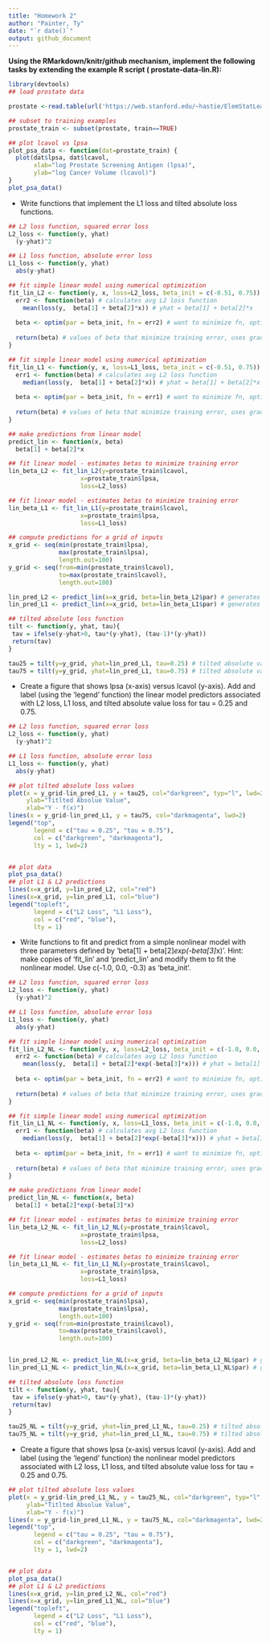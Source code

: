 ```yaml
---
title: "Homework 2"
author: "Painter, Ty"
date: "`r date()`"
output: github_document
---
```


**Using the RMarkdown/knitr/github mechanism, implement the following tasks by extending the example R script ( prostate-data-lin.R):** 

```r
library(devtools)
## load prostate data

prostate <-read.table(url('https://web.stanford.edu/~hastie/ElemStatLearn/datasets/prostate.data'))

## subset to training examples
prostate_train <- subset(prostate, train==TRUE)

## plot lcavol vs lpsa
plot_psa_data <- function(dat=prostate_train) {
  plot(dat$lpsa, dat$lcavol,
       xlab="log Prostate Screening Antigen (lpsa)",
       ylab="log Cancer Volume (lcavol)")
}
plot_psa_data()
```

- Write functions that implement the L1 loss and tilted absolute loss functions.

```r
## L2 loss function, squared error loss
L2_loss <- function(y, yhat)
  (y-yhat)^2

## L1 loss function, absolute error loss
L1_loss <- function(y, yhat)
  abs(y-yhat)

## fit simple linear model using numerical optimization
fit_lin_L2 <- function(y, x, loss=L2_loss, beta_init = c(-0.51, 0.75)) { # estimates beta1 and beta2; beta minimizes residual squares
  err2 <- function(beta) # calculates avg L2 loss function
    mean(loss(y,  beta[1] + beta[2]*x)) # yhat = beta[1] + beta[2]*x
  
  beta <- optim(par = beta_init, fn = err2) # want to minimize fn, optimize between (-0.51, 0.75), err is initial value 
  
  return(beta) # values of beta that minimize training error, uses gradient method
}

## fit simple linear model using numerical optimization
fit_lin_L1 <- function(y, x, loss=L1_loss, beta_init = c(-0.51, 0.75)) { # estimates beta1 and beta2; beta minimizes residual squares
  err1 <- function(beta) # calculates avg L2 loss function
    median(loss(y,  beta[1] + beta[2]*x)) # yhat = beta[1] + beta[2]*x
  
  beta <- optim(par = beta_init, fn = err1) # want to minimize fn, optimize between (-0.51, 0.75), err is initial value 
  
  return(beta) # values of beta that minimize training error, uses gradient method
}

## make predictions from linear model
predict_lin <- function(x, beta)
  beta[1] + beta[2]*x

## fit linear model - estimates betas to minimize training error
lin_beta_L2 <- fit_lin_L2(y=prostate_train$lcavol,
                    x=prostate_train$lpsa,
                    loss=L2_loss)

## fit linear model - estimates betas to minimize training error
lin_beta_L1 <- fit_lin_L1(y=prostate_train$lcavol,
                    x=prostate_train$lpsa,
                    loss=L1_loss)

## compute predictions for a grid of inputs
x_grid <- seq(min(prostate_train$lpsa),
              max(prostate_train$lpsa),
              length.out=100)
y_grid <- seq(from=min(prostate_train$lcavol),
              to=max(prostate_train$lcavol),
              length.out=100)

lin_pred_L2 <- predict_lin(x=x_grid, beta=lin_beta_L2$par) # generates yhat (yhat = beta[1] + beta[2]*x)
lin_pred_L1 <- predict_lin(x=x_grid, beta=lin_beta_L1$par) # generates yhat (yhat = beta[1] + beta[2]*x)

## tilted absolute loss function
tilt <- function(y, yhat, tau){
 tav = ifelse(y-yhat>0, tau*(y-yhat), (tau-1)*(y-yhat))
 return(tav)
}

tau25 = tilt(y=y_grid, yhat=lin_pred_L1, tau=0.25) # tilted absolute values for tau = 0.25
tau75 = tilt(y=y_grid, yhat=lin_pred_L1, tau=0.75) # tilted absolute values for tau = 0.75
```

- Create a figure that shows lpsa (x-axis) versus lcavol (y-axis). Add and label (using the 'legend' function) the linear model predictors associated with L2 loss, L1 loss, and tilted absolute value loss for tau = 0.25 and 0.75.

```r
## L2 loss function, squared error loss
L2_loss <- function(y, yhat)
  (y-yhat)^2

## L1 loss function, absolute error loss
L1_loss <- function(y, yhat)
  abs(y-yhat)

## plot tilted absolute loss values
plot(x = y_grid-lin_pred_L1, y = tau25, col="darkgreen", typ="l", lwd=2,
     ylab="Titlted Absolue Value",
     xlab="Y - f(x)")
lines(x = y_grid-lin_pred_L1, y = tau75, col="darkmagenta", lwd=2)
legend("top",
       legend = c("tau = 0.25", "tau = 0.75"),
       col = c("darkgreen", "darkmagenta"),
       lty = 1, lwd=2)


## plot data
plot_psa_data()
## plot L1 & L2 predictions
lines(x=x_grid, y=lin_pred_L2, col="red")
lines(x=x_grid, y=lin_pred_L1, col="blue")
legend("topleft",
       legend = c("L2 Loss", "L1 Loss"),
       col = c("red", "blue"),
       lty = 1)
```

- Write functions to fit and predict from a simple nonlinear model with three parameters defined by 'beta[1] + beta[2]*exp(-beta[3]*x)'. Hint: make copies of 'fit_lin' and 'predict_lin' and modify them to fit the nonlinear model. Use c(-1.0, 0.0, -0.3) as 'beta_init'.

```r
## L2 loss function, squared error loss
L2_loss <- function(y, yhat)
  (y-yhat)^2

## L1 loss function, absolute error loss
L1_loss <- function(y, yhat)
  abs(y-yhat)

## fit simple linear model using numerical optimization
fit_lin_L2_NL <- function(y, x, loss=L2_loss, beta_init = c(-1.0, 0.0, -0.3)) { # estimates beta1 and beta2; beta minimizes residual squares
  err2 <- function(beta) # calculates avg L2 loss function
    mean(loss(y,  beta[1] + beta[2]*exp(-beta[3]*x))) # yhat = beta[1] + beta[2]*exp(-beta[3]*x)
  
  beta <- optim(par = beta_init, fn = err2) # want to minimize fn, optimize between (-0.51, 0.75), err is initial value 
  
  return(beta) # values of beta that minimize training error, uses gradient method
}

## fit simple linear model using numerical optimization
fit_lin_L1_NL <- function(y, x, loss=L1_loss, beta_init = c(-1.0, 0.0, -0.3)) { # estimates beta1 and beta2; beta minimizes residual squares
  err1 <- function(beta) # calculates avg L2 loss function
    median(loss(y,  beta[1] + beta[2]*exp(-beta[3]*x))) # yhat = beta[1] + beta[2]*exp(-beta[3]*x)
  
  beta <- optim(par = beta_init, fn = err1) # want to minimize fn, optimize between (-0.51, 0.75), err is initial value 
  
  return(beta) # values of beta that minimize training error, uses gradient method
}

## make predictions from linear model
predict_lin_NL <- function(x, beta)
  beta[1] + beta[2]*exp(-beta[3]*x)

## fit linear model - estimates betas to minimize training error
lin_beta_L2_NL <- fit_lin_L2_NL(y=prostate_train$lcavol,
                    x=prostate_train$lpsa,
                    loss=L2_loss)

## fit linear model - estimates betas to minimize training error
lin_beta_L1_NL <- fit_lin_L1_NL(y=prostate_train$lcavol,
                    x=prostate_train$lpsa,
                    loss=L1_loss)

## compute predictions for a grid of inputs
x_grid <- seq(min(prostate_train$lpsa),
              max(prostate_train$lpsa),
              length.out=100)
y_grid <- seq(from=min(prostate_train$lcavol),
              to=max(prostate_train$lcavol),
              length.out=100)


lin_pred_L2_NL <- predict_lin_NL(x=x_grid, beta=lin_beta_L2_NL$par) # generates yhat (yhat = beta[1] + beta[2]*x)
lin_pred_L1_NL <- predict_lin_NL(x=x_grid, beta=lin_beta_L1_NL$par) # generates yhat (yhat = beta[1] + beta[2]*x)

## tilted absolute loss function
tilt <- function(y, yhat, tau){
 tav = ifelse(y-yhat>0, tau*(y-yhat), (tau-1)*(y-yhat))
 return(tav)
}

tau25_NL = tilt(y=y_grid, yhat=lin_pred_L1_NL, tau=0.25) # tilted absolute values for tau = 0.25
tau75_NL = tilt(y=y_grid, yhat=lin_pred_L1_NL, tau=0.75) # tilted absolute values for tau = 0.75
```

- Create a figure that shows lpsa (x-axis) versus lcavol (y-axis). Add and label (using the 'legend' function) the nonlinear model predictors associated with L2 loss, L1 loss, and tilted absolute value loss for tau = 0.25 and 0.75.

```r
## plot tilted absolute loss values
plot(x = y_grid-lin_pred_L1_NL, y = tau25_NL, col="darkgreen", typ="l", lwd=2,
     ylab="Titlted Absolue Value",
     xlab="Y - f(x)")
lines(x = y_grid-lin_pred_L1_NL, y = tau75_NL, col="darkmagenta", lwd=2)
legend("top",
       legend = c("tau = 0.25", "tau = 0.75"),
       col = c("darkgreen", "darkmagenta"),
       lty = 1, lwd=2)


## plot data
plot_psa_data()
## plot L1 & L2 predictions
lines(x=x_grid, y=lin_pred_L2_NL, col="red")
lines(x=x_grid, y=lin_pred_L1_NL, col="blue")
legend("topleft",
       legend = c("L2 Loss", "L1 Loss"),
       col = c("red", "blue"),
       lty = 1)
```